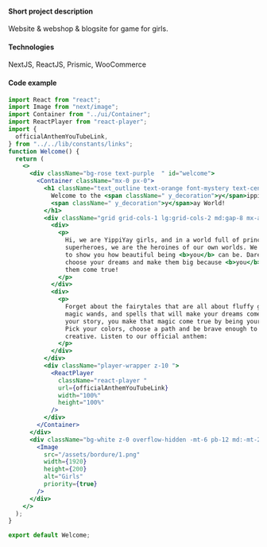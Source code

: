 
#### Short project description
Website & webshop & blogsite for game for girls.

#### Technologies
NextJS, ReactJS, Prismic, WooCommerce




#### Code example
```jsx
import React from "react";
import Image from "next/image";
import Container from "../ui/Container";
import ReactPlayer from "react-player";
import {
  officialAnthemYouTubeLink,
} from "../../lib/constants/links";
function Welcome() {
  return (
    <>
      <div className="bg-rose text-purple  " id="welcome">
        <Container className="mx-0 px-0">
          <h1 className="text_outline text-orange font-mystery text-center mb-8 md:py-10">
            Welcome to the <span className=" y_decoration">y</span>ippi
            <span className=" y_decoration">y</span>ay World!
          </h1>
          <div className="grid grid-cols-1 lg:grid-cols-2 md:gap-8 mx-auto px-6 md:px-8 md:mx-4 lg:-mb-24 ">
            <div>
              <p>
                Hi, we are YippiYay girls, and in a world full of princesses and
                superheroes, we are the heroines of our own worlds. We are here
                to show you how beautiful being <b>you</b> can be. Dare to
                choose your dreams and make them big because <b>you</b> can make
                them come true!
              </p>
            </div>
            <div>
              <p>
                Forget about the fairytales that are all about fluffy gowns,
                magic wands, and spells that will make your dreams come true. In
                your story, you make that magic come true by being yourself.
                Pick your colors, choose a path and be brave enough to get
                creative. Listen to our official anthem:
              </p>
            </div>
          </div>
          <div className="player-wrapper z-10 ">
            <ReactPlayer
              className="react-player "
              url={officialAnthemYouTubeLink}
              width="100%"
              height="100%"
            />
          </div>
        </Container>
      </div>
      <div className="bg-white z-0 overflow-hidden -mt-6 pb-12 md:-mt-24 lg:-mt-26  xl:-mt-48 ">
        <Image
          src="/assets/bordure/1.png"
          width={1920}
          height={200}
          alt="Girls"
          priority={true}
        />
      </div>
    </>
  );
}

export default Welcome;

```